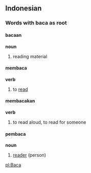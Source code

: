 ==Indonesian==

===Words with baca as root===
====bacaan====
'''noun'''

# reading material

====membaca====
'''verb'''

# to [[read]]

====membacakan====
'''verb'''

# to read aloud, to read for someone

====pembaca====
'''noun'''

# [[reader]] (person)

[[pl:Baca]]